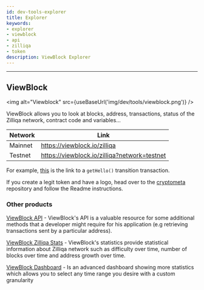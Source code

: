 ```yaml
---
id: dev-tools-explorer
title: Explorer
keywords:
- explorer
- viewblock
- api
- zilliqa
- token
description: ViewBlock Explorer
---
```


---

## ViewBlock
<img alt="Viewblock" src={useBaseUrl('img/dev/tools/viewblock.png')} />

ViewBlock allows you to look at blocks, address, transactions, status of the Zilliqa network, contract code and variables...

| Network | Link |
| ------- | ---- |
| Mainnet | https://viewblock.io/zilliqa |
| Testnet | https://viewblock.io/zilliqa?network=testnet |

For example, [this](https://viewblock.io/zilliqa/tx/c4030c73d6dae558ff0c9d98237101e342888115f13219a00bb14a8ee46fa3be?network=testnet)
is the link to a `getHello()` transition transaction.

If you create a legit token and have a logo, head over to the [cryptometa](https://github.com/Ashlar/cryptometa) repository and follow the Readme instructions.

### Other products

[ViewBlock API](https://viewblock.io/api) - ViewBlock's API is a valuable resource for some additional methods that a developer might require for his application (e.g retrieving transactions sent by a particular address).

[ViewBlock Zilliqa Stats](https://viewblock.io/zilliqa/stats) - ViewBlock's statistics provide statistical information about Zilliqa network such as difficulty over time, number of blocks over time and address growth over time.

[ViewBlock Dashboard](https://dash.viewblock.io/d/zilliqa) - Is an advanced dashboard showing more statistics which allows you to select any time range you desire with a custom granularity
